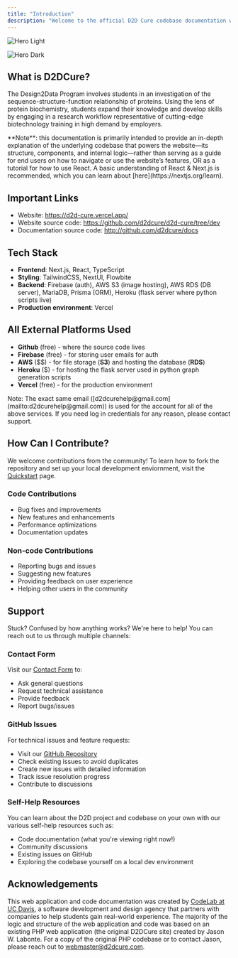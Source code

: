 ```yaml
---
title: "Introduction"
description: "Welcome to the official D2D Cure codebase documentation website!"
---
```


<img
  className="block dark:hidden"
  src="/images/d2dcure.png"
  alt="Hero Light"
  title={true}
/>

<img
  className="hidden dark:block"
  src="/images/hero-dark.png"
  alt="Hero Dark"
/>

## What is D2DCure?

The Design2Data Program involves students in an investigation of the sequence-structure-function relationship of proteins. Using the lens of protein biochemistry, students expand their knowledge and develop skills by engaging in a research workflow representative of cutting-edge biotechnology training in high demand by employers.

<Note>
  **Note**: this documentation is primarily intended to provide an in-depth explanation of the underlying codebase that powers the website—its structure, components, and internal logic—rather than serving as a guide for end users on how to navigate or use the website’s features, OR as a tutorial for how to use React. A basic understanding of React & Next.js is recommended, which you can learn about [here](https://nextjs.org/learn).
</Note>

## Important Links

- Website: https://d2d-cure.vercel.app/
- Website source code: https://github.com/d2dcure/d2d-cure/tree/dev
- Documentation source code: http://github.com/d2dcure/docs

## Tech Stack

- **Frontend**: Next.js, React, TypeScript
- **Styling**: TailwindCSS, NextUI, Flowbite
- **Backend**: Firebase (auth), AWS S3 (image hosting), AWS RDS (DB server), MariaDB, Prisma (ORM), Heroku (flask server where python scripts live)
- **Production environment**: Vercel

## All External Platforms Used

- **Github** (free) - where the source code lives
- **Firebase** (free) - for storing user emails for auth
- **AWS** (\$\$) - for file storage (**S3**) and hosting the database (**RDS**)
- **Heroku** (\$) - for hosting the flask server used in python graph generation scripts
- **Vercel** (free) - for the production environment

<Note>
  Note: The exact same email ([d2dcurehelp@gmail.com](mailto:d2dcurehelp@gmail.com)) is used for the account for all of the above services. If you need log in credentials for any reason, please contact support.
</Note>

## How Can I Contribute?

We welcome contributions from the community\! To learn how to fork the repository and set up your local development enviornment, visit the [Quickstart](https://d2dcure.mintlify.app/quickstart) page.

### Code Contributions

- Bug fixes and improvements
- New features and enhancements
- Performance optimizations
- Documentation updates

### Non-code Contributions

- Reporting bugs and issues
- Suggesting new features
- Providing feedback on user experience
- Helping other users in the community

## Support

Stuck? Confused by how anything works? We're here to help\! You can reach out to us through multiple channels:

### Contact Form

Visit our [Contact Form](https://d2d-cure.vercel.app/contact) to:

- Ask general questions
- Request technical assistance
- Provide feedback
- Report bugs/issues

### GitHub Issues

For technical issues and feature requests:

- Visit our [GitHub Repository](https://github.com/d2dcure/d2d-cure/tree/dev)
- Check existing issues to avoid duplicates
- Create new issues with detailed information
- Track issue resolution progress
- Contribute to discussions

### Self-Help Resources

You can learn about the D2D project and codebase on your own with our various self-help resources such as:

- Code documentation (what you're viewing right now\!)
- Community discussions
- Existing issues on GitHub
- Exploring the codebase yourself on a local dev environment

## Acknowledgements

This web application and code documentation was created by [CodeLab at UC Davis](https://codelabdavis.com/), a software development and design agency that partners with companies to help students gain real-world experience. The majority of the logic and structure of the web application and code was based on an existing PHP web application (the original D2DCure site) created by Jason W. Labonte. For a copy of the original PHP codebase or to contact Jason, please reach out to [webmaster@d2dcure.com](mailto:webmaster@d2dcure.com).
